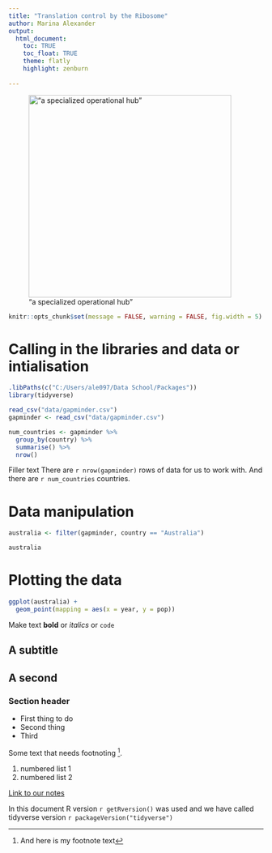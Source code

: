 ```yaml
---
title: "Translation control by the Ribosome"
author: Marina Alexander
output: 
  html_document:
    toc: TRUE
    toc_float: TRUE
    theme: flatly
    highlight: zenburn
    
---    
```

!["a specialized operational hub"](images\186566_web.jpg){width=400px}

```r
knitr::opts_chunk$set(message = FALSE, warning = FALSE, fig.width = 5)
```


# **Calling in the libraries and data or intialisation**

```r
.libPaths(c("C:/Users/ale097/Data School/Packages"))
library(tidyverse)

read_csv("data/gapminder.csv")
gapminder <- read_csv("data/gapminder.csv")

num_countries <- gapminder %>% 
  group_by(country) %>% 
  summarise() %>% 
  nrow()
```
Filler text There are `r nrow(gapminder)` rows of data for us to work with. 
And there are `r num_countries` countries.

# **Data manipulation**
```r

australia <- filter(gapminder, country == "Australia")

australia
```

# **Plotting the data**
```r

ggplot(australia) +
  geom_point(mapping = aes(x = year, y = pop))

```


Make text **bold** or _italics_ or `code`

## A subtitle

## A second

### Section header

- First thing to do
- Second thing 
- Third

Some text that needs footnoting [^1].

[^1]:And here is my footnote text

1. numbered list 1
2. numbered list 2

[Link to our notes](https://csiro-data-school.github.io/rmarkdown/)

In this document R version `r getRversion()` was used and we have called tidyverse 
version `r packageVersion("tidyverse")` 


